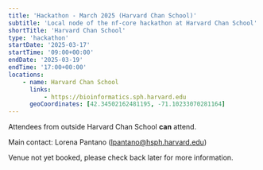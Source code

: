 ```yaml
---
title: 'Hackathon - March 2025 (Harvard Chan School)'
subtitle: 'Local node of the nf-core hackathon at Harvard Chan School'
shortTitle: 'Harvard Chan School'
type: 'hackathon'
startDate: '2025-03-17'
startTime: '09:00+00:00'
endDate: '2025-03-19'
endTime: '17:00+00:00'
locations:
    - name: Harvard Chan School
      links:
          - https://bioinformatics.sph.harvard.edu
      geoCoordinates: [42.34502162481195, -71.10233070281164]
---
```


Attendees from outside Harvard Chan School **can** attend.

Main contact: Lorena Pantano ([lpantano@hsph.harvard.edu](mailto:lpantano@hsph.harvard.edu))

Venue not yet booked, please check back later for more information.

